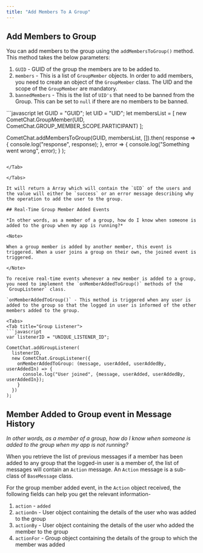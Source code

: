 ```yaml
---
title: "Add Members To A Group"
---
```




## Add Members to Group

You can add members to the group using the `addMembersToGroup()` method. This method takes the below parameters:

1. `GUID` - GUID of the group the members are to be added to.
2. `members` - This is a list of `GroupMember` objects. In order to add members, you need to create an object of the `GroupMember` class. The UID and the scope of the `GroupMember` are mandatory.
3. `bannedMembers` - This is the list of `UID's` that need to be banned from the Group. This can be set to `null` if there are no members to be banned.

<Tabs>
<Tab title="Add Members to Group">
```javascript
let GUID = "GUID";
let UID =  "UID";
let membersList = [
  new CometChat.GroupMember(UID, CometChat.GROUP_MEMBER_SCOPE.PARTICIPANT)
];

CometChat.addMembersToGroup(GUID, membersList, []).then(
  response => {
    console.log("response", response);
  }, error => {
    console.log("Something went wrong", error);
  }
);
```

</Tab>

</Tabs>

It will return a Array which will contain the `UID` of the users and the value will either be `success` or an error message describing why the operation to add the user to the group.

## Real-Time Group Member Added Events

*In other words, as a member of a group, how do I know when someone is added to the group when my app is running?*

<Note>

When a group member is added by another member, this event is triggered. When a user joins a group on their own, the joined event is triggered.

</Note>

To receive real-time events whenever a new member is added to a group, you need to implement the `onMemberAddedToGroup()` methods of the `GroupListener` class.

`onMemberAddedToGroup()` - This method is triggered when any user is added to the group so that the logged in user is informed of the other members added to the group.

<Tabs>
<Tab title="Group Listener">
```javascript
var listenerID = "UNIQUE_LISTENER_ID";

CometChat.addGroupListener(
  listenerID,
  new CometChat.GroupListener({
    onMemberAddedToGroup: (message, userAdded, userAddedBy, userAddedIn) => {
      console.log("User joined", {message, userAdded, userAddedBy, userAddedIn});
    }
  })
);
```

</Tab>

</Tabs>

## Member Added to Group event in Message History

*In other words, as a member of a group, how do I know when someone is added to the group when my app is not running?*

When you retrieve the list of previous messages if a member has been added to any group that the logged-in user is a member of, the list of messages will contain an `Action` message. An `Action` message is a sub-class of `BaseMessage` class.

For the group member added event, in the `Action` object received, the following fields can help you get the relevant information-

1. `action` - `added`
2. `actionOn` - User object containing the details of the user who was added to the group
3. `actionBy` - User object containing the details of the user who added the member to the group
4. `actionFor` - Group object containing the details of the group to which the member was added
